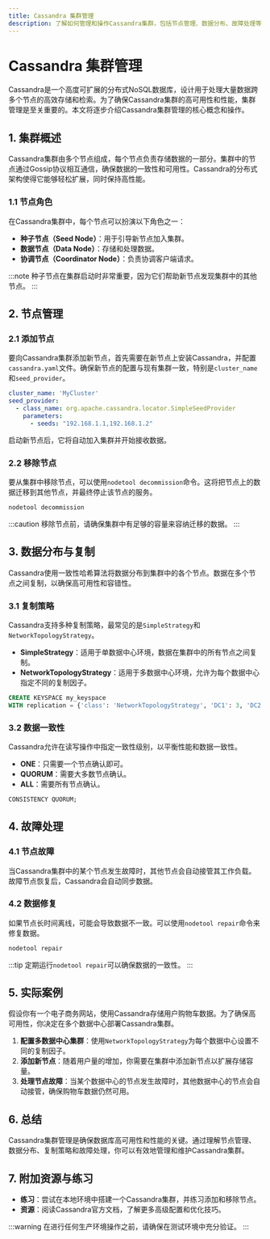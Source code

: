 ```yaml
---
title: Cassandra 集群管理
description: 了解如何管理和操作Cassandra集群，包括节点管理、数据分布、故障处理等关键概念。
---
```


# Cassandra 集群管理

Cassandra是一个高度可扩展的分布式NoSQL数据库，设计用于处理大量数据跨多个节点的高效存储和检索。为了确保Cassandra集群的高可用性和性能，集群管理是至关重要的。本文将逐步介绍Cassandra集群管理的核心概念和操作。

## 1. 集群概述

Cassandra集群由多个节点组成，每个节点负责存储数据的一部分。集群中的节点通过Gossip协议相互通信，确保数据的一致性和可用性。Cassandra的分布式架构使得它能够轻松扩展，同时保持高性能。

### 1.1 节点角色

在Cassandra集群中，每个节点可以扮演以下角色之一：

- **种子节点（Seed Node）**：用于引导新节点加入集群。
- **数据节点（Data Node）**：存储和处理数据。
- **协调节点（Coordinator Node）**：负责协调客户端请求。

:::note
种子节点在集群启动时非常重要，因为它们帮助新节点发现集群中的其他节点。
:::

## 2. 节点管理

### 2.1 添加节点

要向Cassandra集群添加新节点，首先需要在新节点上安装Cassandra，并配置`cassandra.yaml`文件。确保新节点的配置与现有集群一致，特别是`cluster_name`和`seed_provider`。

```yaml
cluster_name: 'MyCluster'
seed_provider:
  - class_name: org.apache.cassandra.locator.SimpleSeedProvider
    parameters:
      - seeds: "192.168.1.1,192.168.1.2"
```

启动新节点后，它将自动加入集群并开始接收数据。

### 2.2 移除节点

要从集群中移除节点，可以使用`nodetool decommission`命令。这将把节点上的数据迁移到其他节点，并最终停止该节点的服务。

```bash
nodetool decommission
```

:::caution
移除节点前，请确保集群中有足够的容量来容纳迁移的数据。
:::

## 3. 数据分布与复制

Cassandra使用一致性哈希算法将数据分布到集群中的各个节点。数据在多个节点之间复制，以确保高可用性和容错性。

### 3.1 复制策略

Cassandra支持多种复制策略，最常见的是`SimpleStrategy`和`NetworkTopologyStrategy`。

- **SimpleStrategy**：适用于单数据中心环境，数据在集群中的所有节点之间复制。
- **NetworkTopologyStrategy**：适用于多数据中心环境，允许为每个数据中心指定不同的复制因子。

```sql
CREATE KEYSPACE my_keyspace
WITH replication = {'class': 'NetworkTopologyStrategy', 'DC1': 3, 'DC2': 2};
```

### 3.2 数据一致性

Cassandra允许在读写操作中指定一致性级别，以平衡性能和数据一致性。

- **ONE**：只需要一个节点确认即可。
- **QUORUM**：需要大多数节点确认。
- **ALL**：需要所有节点确认。

```sql
CONSISTENCY QUORUM;
```

## 4. 故障处理

### 4.1 节点故障

当Cassandra集群中的某个节点发生故障时，其他节点会自动接管其工作负载。故障节点恢复后，Cassandra会自动同步数据。

### 4.2 数据修复

如果节点长时间离线，可能会导致数据不一致。可以使用`nodetool repair`命令来修复数据。

```bash
nodetool repair
```

:::tip
定期运行`nodetool repair`可以确保数据的一致性。
:::

## 5. 实际案例

假设你有一个电子商务网站，使用Cassandra存储用户购物车数据。为了确保高可用性，你决定在多个数据中心部署Cassandra集群。

1. **配置多数据中心集群**：使用`NetworkTopologyStrategy`为每个数据中心设置不同的复制因子。
2. **添加新节点**：随着用户量的增加，你需要在集群中添加新节点以扩展存储容量。
3. **处理节点故障**：当某个数据中心的节点发生故障时，其他数据中心的节点会自动接管，确保购物车数据仍然可用。

## 6. 总结

Cassandra集群管理是确保数据库高可用性和性能的关键。通过理解节点管理、数据分布、复制策略和故障处理，你可以有效地管理和维护Cassandra集群。

## 7. 附加资源与练习

- **练习**：尝试在本地环境中搭建一个Cassandra集群，并练习添加和移除节点。
- **资源**：阅读Cassandra官方文档，了解更多高级配置和优化技巧。

:::warning
在进行任何生产环境操作之前，请确保在测试环境中充分验证。
:::